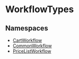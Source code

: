
# WorkflowTypes

## Namespaces

- [CartWorkflow](WorkflowTypes/types.WorkflowTypes.CartWorkflow.mdx)
- [CommonWorkflow](WorkflowTypes/types.WorkflowTypes.CommonWorkflow.mdx)
- [PriceListWorkflow](WorkflowTypes/types.WorkflowTypes.PriceListWorkflow.mdx)

